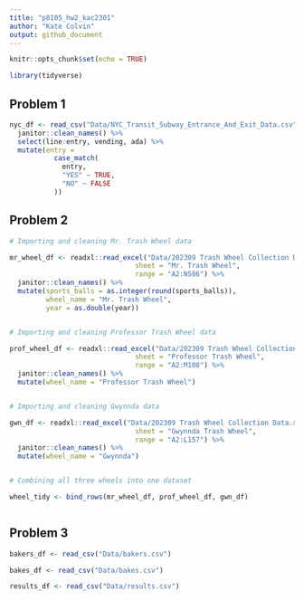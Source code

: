 ```yaml
---
title: "p8105_hw2_kac2301"
author: "Kate Colvin"
output: github_document
---
```


```r
knitr::opts_chunk$set(echo = TRUE)

library(tidyverse) 

```

## Problem 1 

```r

nyc_df <- read_csv("Data/NYC_Transit_Subway_Entrance_And_Exit_Data.csv") %>%
  janitor::clean_names() %>% 
  select(line:entry, vending, ada) %>% 
  mutate(entry = 
           case_match(
             entry, 
             "YES" ~ TRUE,
             "NO" ~ FALSE 
           ))

```



## Problem 2

```r

# Importing and cleaning Mr. Trash Wheel data

mr_wheel_df <- readxl::read_excel("Data/202309 Trash Wheel Collection Data.xlsx", 
                               sheet = "Mr. Trash Wheel", 
                               range = "A2:N586") %>% 
  janitor::clean_names() %>% 
  mutate(sports_balls = as.integer(round(sports_balls)), 
         wheel_name = "Mr. Trash Wheel", 
         year = as.double(year))


# Importing and cleaning Professor Trash Wheel data 

prof_wheel_df <- readxl::read_excel("Data/202309 Trash Wheel Collection Data.xlsx", 
                               sheet = "Professor Trash Wheel", 
                               range = "A2:M108") %>% 
  janitor::clean_names() %>% 
  mutate(wheel_name = "Professor Trash Wheel")


# Importing and cleaning Gwynnda data

gwn_df <- readxl::read_excel("Data/202309 Trash Wheel Collection Data.xlsx", 
                               sheet = "Gwynnda Trash Wheel", 
                               range = "A2:L157") %>% 
  janitor::clean_names() %>% 
  mutate(wheel_name = "Gwynnda")


# Combining all three wheels into one dataset 

wheel_tidy <- bind_rows(mr_wheel_df, prof_wheel_df, gwn_df)


```


```r

```


## Problem 3

```r

bakers_df <- read_csv("Data/bakers.csv")

bakes_df <- read_csv("Data/bakes.csv")

results_df <- read_csv("Data/results.csv")

```

